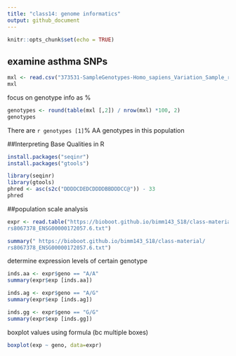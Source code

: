 ```yaml
---
title: "class14: genome informatics"
output: github_document
---
```


```r
knitr::opts_chunk$set(echo = TRUE)
```

## examine asthma SNPs
```r
mxl <- read.csv("373531-SampleGenotypes-Homo_sapiens_Variation_Sample_rs8067378.csv")
mxl

```

focus on genotype info as %
```r
genotypes <- round(table(mxl [,2]) / nrow(mxl) *100, 2)
genotypes
```
There are `r genotypes [1]`% AA genotypes in this population

##Interpreting Base Qualities in R
```r
install.packages("seqinr")
install.packages("gtools")
```
```r
library(seqinr)
library(gtools)
phred <- asc(s2c("DDDDCDEDCDDDDBBDDDCC@")) - 33
phred
```

##population scale analysis
```r
expr <- read.table("https://bioboot.github.io/bimm143_S18/class-material/
rs8067378_ENSG00000172057.6.txt")

summary(" https://bioboot.github.io/bimm143_S18/class-material/
rs8067378_ENSG00000172057.6.txt")

```

determine expression levels of certain genotype 
```r
inds.aa <- expr$geno == "A/A"
summary(expr$exp [inds.aa])
```
```r
inds.ag <- expr$geno == "A/G"
summary(expr$exp [inds.ag])

inds.gg <- expr$geno == "G/G"
summary(expr$exp [inds.gg])
```

boxplot values using formula (bc multiple boxes)
```r
boxplot(exp ~ geno, data=expr)
```

